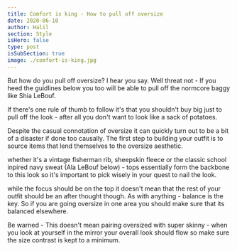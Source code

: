 ```yaml
---
title: Comfort is king - How to pull off oversize
date: 2020-06-10
author: Halil
section: Style
isHero: false
type: post
isSubSection: true
image: ./comfort-is-king.jpg
---
```



But how do you pull off oversize? I hear you say. Well threat not - If you heed the guidlines below you too
will be able to pull off the normcore baggy like Shia LeBouf. 

If there's one rule of thumb to follow it's that you shouldn't buy big just to pull off the look - after
all you don't want to look like a sack of potatoes.

<Shia />

Despite the casual connotation of oversize it can quickly turn out to be a bit of a disaster if done too 
causally. The first step to building your outfit is to source items that lend themselves to the oversize aesthetic.

whether it's a vintage fisherman rib, sheepskin fleece or the classic school inpired navy sweat (Ala LeBouf below) - 
tops essentially form the backbone to this look so it's important to pick wisely in your quest to nail the look.


while the focus should be on the top it doesn't mean that the rest of your outfit should be an after thought though. 
As with anything - balance is the key. So if you are going oversize in one area you should make sure that its balanced
elsewhere.

Be warned - This doesn't mean pairing oversized with super skinny - when you look at yourself in the mirror
your overall look should flow so make sure the size contrast is kept to a minimum.

<Adhdwear />